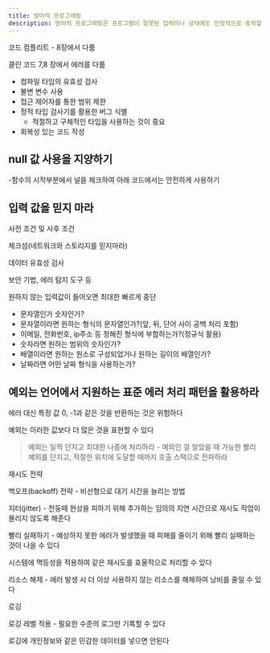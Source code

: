 ```yaml
---
title: 방어적 프로그래밍
description: 방어적 프로그래밍은 프로그램이 잘못된 입력이나 상태에도 안정적으로 동작할 수 있도록 하는 프로그래밍 기법입니다.
---
```


코드 컴플리트 - 8장에서 다룸

클린 코드 7,8 장에서 에러를 다룸

- 컴파일 타임의 유효성 검사
- 불변 변수 사용
- 접근 제어자를 통한 범위 제한
- 정적 타입 검사기를 활용한 버그 식별
  - 적절하고 구체적인 타입을 사용하는 것이 중요
- 회복성 있는 코드 작성


## null 값 사용을 지양하기

-함수의 시작부분에서 널을 체크하여 아래 코드에서는 안전하게 사용하기


## 입력 값을 믿지 마라

사전 조건 및 사후 조건

체크섬(네트워크와 스토리지를 믿지마라)

데이터 유효성 검사

보안 기법, 에러 탐지 도구 등

원하지 않는 입력값이 들어오면 최대한 빠르게 중단

- 문자열인가 숫자인가?
- 문자열이라면 원하는 형식의 문자열인가?(앞, 뒤, 단어 사이 공백 처리 포함)
- 이메일, 전화번호, ip주소 등 정해진 형식에 부합하는가?(정규식 활용)
- 숫자라면 원하는 범위의 숫자인가?
- 배열이라면 원하는 원소로 구성되었거나 원하는 길이의 배열인가?
- 날짜라면 어떤 날짜 형식을 사용하는가?


## 예외는 언어에서 지원하는 표준 에러 처리 패턴을 활용하라

에러 대신 특정 값 0, -1과 같은 것을 반환하는 것은 위험하다

예외는 이러한 값보다 더 많은 것을 표현할 수 있다

> 예외는 일찍 던지고 최대한 나중에 처리하라 - 예외인 걸 알았을 때 가능한 빨리 예외를 던지고, 적절한 위치에 도달할 때까지 호출 스택으로 전파하라

재시도 전략

백오프(backoff) 전략 - 비선형으로 대기 시간을 늘리는 방법

지터(jitter) - 천둥떼 현상을 피하기 위해 추가하는 임의의 지연 시간으로 재시도 작업이 몰리지 않도록 해준다

빨리 실패하기 - 예상하지 못한 에러가 발생했을 때 피해를 줄이기 위해 빨리 실패하는 것이 나을 수 있다

시스템에 멱등성을 적용하여 같은 재시도를 효울적으로 처리할 수 있다

리소스 해제 - 에러 발생 시 더 이상 사용하지 않는 리소스를 해체하여 낭비를 줄일 수 있다

로깅

로깅 레벨 적용 - 필요한 수준의 로그만 기록할 수 있다

로깅에 개인정보와 같은 민감한 데이터를 넣으면 안된다
